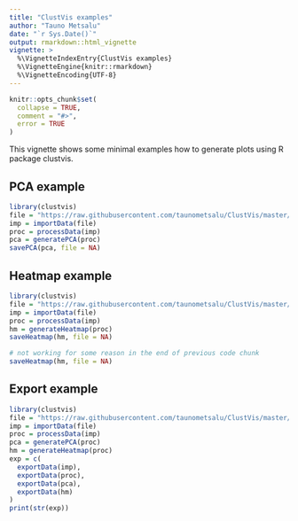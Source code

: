 ```yaml
---
title: "ClustVis examples"
author: "Tauno Metsalu"
date: "`r Sys.Date()`"
output: rmarkdown::html_vignette
vignette: >
  %\VignetteIndexEntry{ClustVis examples}
  %\VignetteEngine{knitr::rmarkdown}
  %\VignetteEncoding{UTF-8}
---
```


```r
knitr::opts_chunk$set(
  collapse = TRUE,
  comment = "#>",
  error = TRUE
)
```

This vignette shows some minimal examples how to generate plots using R package clustvis.

## PCA example

```r
library(clustvis)
file = "https://raw.githubusercontent.com/taunometsalu/ClustVis/master/datasets/nki.csv"
imp = importData(file)
proc = processData(imp)
pca = generatePCA(proc)
savePCA(pca, file = NA)
```

## Heatmap example

```r
library(clustvis)
file = "https://raw.githubusercontent.com/taunometsalu/ClustVis/master/datasets/nki.csv"
imp = importData(file)
proc = processData(imp)
hm = generateHeatmap(proc)
saveHeatmap(hm, file = NA)
```

```r
# not working for some reason in the end of previous code chunk
saveHeatmap(hm, file = NA)
```

## Export example

```r
library(clustvis)
file = "https://raw.githubusercontent.com/taunometsalu/ClustVis/master/datasets/nki.csv"
imp = importData(file)
proc = processData(imp)
pca = generatePCA(proc)
hm = generateHeatmap(proc)
exp = c(
  exportData(imp),
  exportData(proc),
  exportData(pca),
  exportData(hm)
)
print(str(exp))
```

